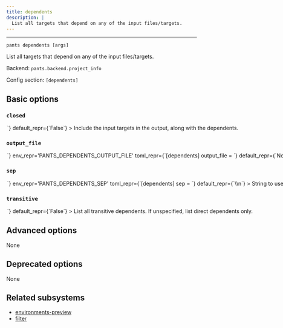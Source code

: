 ```yaml
---
title: dependents
description: |
  List all targets that depend on any of the input files/targets.
---
```



---

```
pants dependents [args]
```

List all targets that depend on any of the input files/targets.

Backend: <span className="color--primary">`pants.backend.project_info`</span>

Config section: <span className="color--primary">`[dependents]`</span>

<span className={styles.options}>

## Basic options

### `closed`

<Option
  cli_repr={`--[no-]dependents-closed`}
  env_repr='PANTS_DEPENDENTS_CLOSED'
  toml_repr={`[dependents]
closed = <bool>`}
  default_repr={`False`}
>

Include the input targets in the output, along with the dependents.

</Option>

### `output_file`

<Option
  cli_repr={`--dependents-output-file=<path>`}
  env_repr='PANTS_DEPENDENTS_OUTPUT_FILE'
  toml_repr={`[dependents]
output_file = <path>`}
  default_repr={`None`}
>

Output the goal&#x27;s stdout to this file. If unspecified, outputs to stdout.

</Option>

### `sep`

<Option
  cli_repr={`--dependents-sep=<separator>`}
  env_repr='PANTS_DEPENDENTS_SEP'
  toml_repr={`[dependents]
sep = <separator>`}
  default_repr={`\\n`}
>

String to use to separate lines in line-oriented output.

</Option>

### `transitive`

<Option
  cli_repr={`--[no-]dependents-transitive`}
  env_repr='PANTS_DEPENDENTS_TRANSITIVE'
  toml_repr={`[dependents]
transitive = <bool>`}
  default_repr={`False`}
>

List all transitive dependents. If unspecified, list direct dependents only.

</Option>

## Advanced options

None

## Deprecated options

None

## Related subsystems

- [environments-preview](../subsystems/environments-preview.mdx)
- [filter](../subsystems/filter.mdx)

</span>
